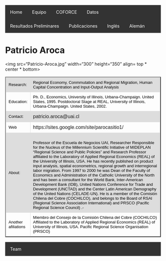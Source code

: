 
<html>

<head>
<style>
table {
    font-family: arial, sans-serif;
    border-collapse: collapse;
    width: 100%;
}

td, th {
    border: 1px solid #dddddd;
    text-align: left;
    padding: 8px;
}

tr:nth-child(even) {
    background-color: #dddddd;
}
</style>

<style>
ul {
    list-style-type: none;
    margin: 0;
    padding: 0;
    overflow: hidden;
    background-color: #333;
}

li {
    float: left;
}

li a {
    display: block;
    color: white;
    text-align: center;
    padding: 14px 16px;
    text-decoration: none;
}

li a:hover {
    background-color: #111;
}
</style>

</head>

<body>

<ul>
  <li><a href="http://www.coforce.cl/index.html">Home</a></li>
  <li><a href="http://www.coforce.cl/equipo.html">Equipo</a></li>
  <li><a href="http://www.coforce.cl/quienessomos.html">COFORCE</a></li>
  <li><a href="http://www.coforce.cl/datos.html">Datos</a></li>
  <li><a href="http://www.coforce.cl/resultados.html">Resultados Preliminares</a></li>
  <li><a href="http://www.coforce.cl/publicacion.html">Publicaciones</a></li>
  <li><a href="http://en.coforce.cl/index.html">Inglés</a></li>
  <li><a href="http://ger.coforce.cl/index.html">Alemán</a></li>
  

</ul>

<h1> Patricio Aroca </h1>

<table border="2">
<tr>
<img src="Patricio-Aroca.jpg"  width="300" height="350" align= top * center * bottom>

</tr>
<tr>
<td> <font size="2" color="black"> Research:</font>
 </td>

<td>  <font size="2" color="black"> Regional Economy, Conmmutation and Regional Migration, Human Capital Concentration and Input-Output Analysis   </font> </td>

<tr>

<td> <font size="2" color="black"> Education:</font>
 </td>

<td>   <font size="2" color="black"> Ph. D., Economics, University of Illinois, Urbana-Champaign. United States, 1995. 
Postdoctoral Stage at REAL, University of Illinois, Urbana-Champaign. United States, 2002. </font>
</td>

</tr>

<tr>
<td> <font size="2" color="black"> Contact:</font> </td>

<td> patricio.aroca@uai.cl </td>

</tr>

<tr> 
<td > <font size="2" color="black">   Web </font> </td> 
<td> https://sites.google.com/site/parocasitio1/ </td>
</tr>

<tr>
<td> 
<font size="2" color="black"> About: </font> </td>
<td><font size="2" color="black"> 

Professor of the Escuela de Negocios UAI, Researcher Responsible for the Nucleus of the Millennium Scientific Initiative of MIDEPLAN "Regional Science and Public Policies" and Research Professor affiliated to the Laboratory of Applied Regional Economics (REAL) of the University of Illinois, USA. He has recently published on product input analysis, spatial econometrics, regional growth and interregional labor migration. From 1997 to 2000 he was Dean of the Faculty of Economics and Administration of the Catholic University of the North and has been a consultant for the World Bank, Inter-American Development Bank (IDB), United Nations Conference for Trade and Development (UNCTAD) and the Center Latin American Demography of the United Nations (CELADE-UN). He is a member of the Comisión Chilena del Cobre (COCHILCO), and belongs to the Board of RSAI (Regional Science Association International) and PRSCO (Pacific Regional Science Council) .-
 </font>
</td>
</tr>
</tr>

<tr>
<td> <font size="2" color="black"> Another afiliations </font> </td>
<td> <font size="2" color="black"> Miembro del Consejo de la Comisión Chilena del Cobre (COCHILCO)
Affiliated to the Laboratory of Applied Regional Economics (REAL) of University of Illinois, USA.
 Pacific Regional Science Organisation (PRSCO) </font> </td>

</tr>

</table> 


- <a href="http://en.coforce.cl/equipo.html"> Team </a>

</body>


</html>
